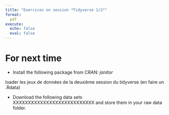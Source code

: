 ```yaml
---
title: "Exercices on session *Tidyverse 1/2*"
format:
  pdf
execute:
  echo: false 
  eval: false 
---
```


# For next time

* Install the following package from CRAN: *janitor*



loader les jeux de données de la deuxième session du tidyverse (en faire un .Rdata)

* Download the following data sets
XXXXXXXXXXXXXXXXXXXXXXXXXXX
and store them in your raw data folder.